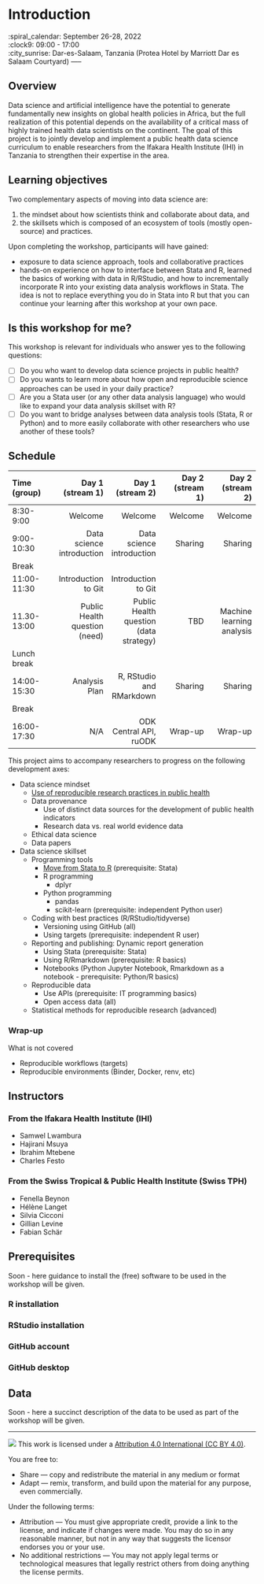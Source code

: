# Introduction

:spiral_calendar: September 26-28, 2022  
:clock9: 09:00 - 17:00  
:city_sunrise: Dar-es-Salaam, Tanzania (Protea Hotel by Marriott Dar es Salaam Courtyard)
-----

## Overview

Data science and artificial intelligence have the potential to generate fundamentally new insights on global health policies in Africa, but the full realization of this potential depends on the availability of a critical mass of highly trained health data scientists on the continent. The goal of this project is to jointly develop and implement a public health data science curriculum to enable researchers from the Ifakara Health Institute (IHI) in Tanzania to strengthen their expertise in the area.

## Learning objectives

Two complementary aspects of moving into data science are:

1. the mindset about how scientists think and collaborate about data, and
2. the skillsets which is composed of an ecosystem of tools (mostly open-source) and practices.

Upon completing the workshop, participants will have gained:

* exposure to data science approach, tools and collaborative practices
* hands-on experience on how to interface between Stata and R, learned the basics of working with data in R/RStudio, and how to incrementally incorporate R into your existing data analysis workflows in Stata. The idea is not to replace everything you do in Stata into R but that you can continue your learning after this workshop at your own pace.

## Is this workshop for me?

This workshop is relevant for individuals who answer yes to the following questions:

- [ ] Do you who want to develop data science projects in public health?
- [ ] Do you wants to learn more about how open and reproducible science approaches can be used in your daily practice?
- [ ] Are you a Stata user (or any other data analysis language) who would like to expand your data analysis skillset with R?
- [ ] Do you want to bridge analyses between data analysis tools (Stata, R or Python) and to more easily collaborate with other researchers who use another of these tools? 

## Schedule

|Time (group)      |      Day 1 (stream 1)|      Day 1 (stream 2)|      Day 2 (stream 1)|      Day 2 (stream 2)|
|:----------|----------:|----------:|----------:|----------:|
|8:30-9:00    |  Welcome | Welcome | Welcome | Welcome |
|9:00-10:30    |  Data science introduction |  Data science introduction | Sharing | Sharing |
|Break      |  | | | |
|11:00-11:30    |  Introduction to Git |   Introduction to Git  | | |
|11.30-13:00   | Public Health question (need) | Public Health question (data strategy) | TBD  | Machine learning analysis |
|Lunch break      |  || | |
|14:00-15:30 | Analysis Plan | R, RStudio and RMarkdown | Sharing | Sharing |
|Break      |  | | | |
|16:00-17:30 | N/A | ODK Central API, ruODK | Wrap-up | Wrap-up |

This project aims to accompany researchers to progress on the following development axes:

* Data science mindset
    * [Use of reproducible research practices in public health](https://github.com/Thaliehln/ds4ph/wiki/1.-Use-of-reproducible-research-practices-in-public-health)
    * Data provenance
        * Use of distinct data sources for the development of public health indicators
        * Research data vs. real world evidence data
    * Ethical data science
    * Data papers
* Data science skillset
    * Programming tools
        * [Move from Stata to R](https://github.com/Thaliehln/ds4ph/wiki/Moving-from-Stata-to-R) (prerequisite: Stata)
        * R programming
            * dplyr
        * Python programming
            * pandas
            * scikit-learn (prerequisite: independent Python user)
    * Coding with best practices (R/RStudio/tidyverse)
        * Versioning using GitHub (all)
        * Using targets (prerequisite: independent R user)
    * Reporting and publishing: Dynamic report generation
        * Using Stata (prerequisite: Stata)
        * Using R/Rmarkdown (prerequisite: R basics)
        * Notebooks (Python Jupyter Notebook, Rmarkdown as a notebook - prerequisite: Python/R basics)
    * Reproducible data
        * Use APIs (prerequisite: IT programming basics)
        * Open access data (all)
    * Statistical methods for reproducible research (advanced)

### Wrap-up 

What is not covered

* Reproducible workflows (targets)
* Reproducible environments (Binder, Docker, renv, etc)

## Instructors

### From the Ifakara Health Institute (IHI)

* Samwel Lwambura
* Hajirani Msuya
* Ibrahim Mtebene
* Charles Festo

### From the Swiss Tropical & Public Health Institute (Swiss TPH)

* Fenella Beynon
* Hélène Langet
* Silvia Cicconi
* Gillian Levine
* Fabian Schär

## Prerequisites

Soon - here guidance to install the (free) software to be used in the workshop will be given.

### R installation

### RStudio installation

### GitHub account

### GitHub desktop

## Data

Soon - here a succinct description of the data to be used as part of the workshop will be given.

-----

![](https://i.creativecommons.org/l/by/4.0/88x31.png) This work is licensed under a [Attribution 4.0 International (CC BY 4.0)](https://creativecommons.org/licenses/by/4.0/).

You are free to:

* Share — copy and redistribute the material in any medium or format
* Adapt — remix, transform, and build upon the material for any purpose, even commercially. 


Under the following terms:

* Attribution — You must give appropriate credit, provide a link to the license, and indicate if changes were made. You may do so in any reasonable manner, but not in any way that suggests the licensor endorses you or your use.
* No additional restrictions — You may not apply legal terms or technological measures that legally restrict others from doing anything the license permits.